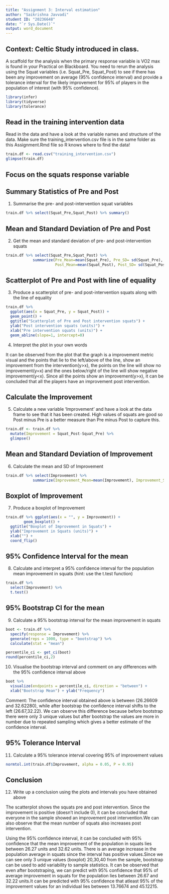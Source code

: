 ---
title: "Assignment 3: Interval estimation"
author: "Saikrishna Javvadi"
student ID: "20236648"
date: "`r Sys.Date()`"
output: word_document
---

## Context: Celtic Study introduced in class.

A scaffold for the analysis when the primary response variable is VO2 max is found in your Practical on Blackboard. You need to rerun the analysis using the Squat variables (i.e. Squat_Pre, Squat_Post) to see if there has been any improvement on average (95% confidence interval) and provide a tolerance interval for the likely improvement for 95% of players in the population of interest (with 95% confidence).


```{r}
library(infer)
library(tidyverse)
library(tolerance)
```

## Read in the training intervention data

Read in the data and have a look at the variable names and structure of the data. Make sure the training_intervention.csv file is in the same folder as this Assignment.Rmd file so R knows where to find the data!

```{r}

train.df <- read.csv("training_intervention.csv")
glimpse(train.df)

```

## Focus on the squats response variable


## Summary Statistics of Pre and Post

1. Summarise the pre- and post-intervention squat variables 

```{r}
train.df %>% select(Squat_Pre,Squat_Post) %>% summary()

```

## Mean and Standard Deviation of Pre and Post

2. Get the mean and standard deviation of pre- and post-intervention squats

```{r}
train.df %>% select(Squat_Pre,Squat_Post) %>%
            summarize(Pre_Mean=mean(Squat_Pre), Pre_SD= sd(Squat_Pre),
                      Post_Mean=mean(Squat_Post), Post_SD= sd(Squat_Post))

```


## Scatterplot of Pre and Post with line of equality

3. Produce a scatterplot of pre- and post-intervention squats along with the line of equality 

```{r}
train.df %>% 
  ggplot(aes(x = Squat_Pre, y = Squat_Post)) +
  geom_point() + 
  ggtitle("Scatterplot of Pre and Post intervention squats") +
  ylab("Post intervention squats (units)") +
  xlab("Pre intervention squats (units)") +
  geom_abline(slope=1, intercept=0)
```

4. Interpret the plot in your own words

It can be observed from the plot that the graph is a improvement metric visual and the points that lie to the left/above of the  line, show an improvement from the intervention(y>x), the points on the line will show no improvement(y=x) and the ones below/right of the line will show negative improvement(y<x). Since all the points show an improvement(y>x), it can be concluded that all the players have an improvement post intervention.



## Calculate the Improvement

5. Calculate a new variable 'Improvement' and have a look at the data frame to see that it has been created.  High values of squats are good so Post minus Pre is a better measure than Pre minus Post to capture this.

```{r}

train.df <- train.df %>% 
  mutate(Improvement = Squat_Post-Squat_Pre) %>%
  glimpse()

```

## Mean and Standard Deviation of Improvement

6. Calculate the mean and SD of Improvement

```{r}
train.df %>% select(Improvement) %>%
            summarize(Improvement_Mean=mean(Improvement), Improvement_SD= sd(Improvement))
```


## Boxplot of Improvement

7. Produce a boxplot of Improvement

```{r}
train.df %>% ggplot(aes(x = "", y = Improvement)) +
        geom_boxplot() + 
  ggtitle("Boxplot of Improvement in Squats") +
  ylab("Improvement in Squats (units)") +
  xlab("") +
  coord_flip()


```

## 95% Confidence Interval for the mean

8. Calculate and interpret a 95% confidence interval for the population mean improvement in squats (hint: use the t.test function)

```{r}

train.df %>% 
  select(Improvement) %>% 
  t.test()

```


## 95% Bootstrap CI for the mean

9. Calculate a 95% bootstrap interval for the mean improvement in squats

```{r}

boot <- train.df %>%
  specify(response = Improvement) %>%
  generate(reps = 1000, type = "bootstrap") %>%
  calculate(stat = "mean")

percentile_ci <- get_ci(boot)
round(percentile_ci,2)


```


10. Visualise the bootstrap interval and comment on any differences with the 95% confidence interval above

```{r}
boot %>% 
  visualize(endpoints = percentile_ci, direction = "between") +
  xlab("Bootstrap Mean") + ylab("Frequency")

```

Comment: The confidence interval obtained above is between (26.26609 and 32.62280), while after bootstrap the confidence interval shifts to the left (26.67,32.22). We can observe this difference because before bootstrap there were only 3 unique values but after bootstrap the values are more in number due to repeated sampling which gives a better estimate of the confidence interval.


## 95% Tolerance Interval


11. Calculate a 95% tolerance interval covering 95% of improvement values 

```{r}
normtol.int(train.df$Improvement, alpha = 0.05, P = 0.95)

```


## Conclusion

12. Write up a conclusion using the plots and intervals you have obtained above

The scatterplot shows the squats pre and post intervention. Since the improvement is positive (doesn't include 0), it can be concluded that everyone in the sample showed an improvement post intervention.We can also observe that the mean number of squats also increases post intervention.

Using the 95% confidence interval, it can be concluded with 95% confidence that the mean improvement of the population in squats lies between 26.27 units and 32.62 units. There is an average increase in the population average in squats since the interval has positive values.Since we can see only 3 unique values (boxplot) 20,30,40 from the sample, bootstrap can be used to add variability to sample statistics. It can be observed that even after bootstraping, we can predict with 95% confidence that 95% of average improvement in squats for the population lies between 26.67 and 32.22 units.It can be predicted with 95% confidence that atleast 95% of the improvement values for an individual lies between 13.76674 and 45.12215.
